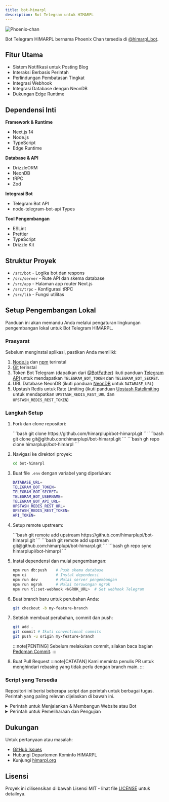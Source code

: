 ```yaml
---
title: bot-himarpl
description: Bot Telegram untuk HIMARPL
---
```



![Phoenix-chan](https://cdn.jsdelivr.net/gh/himarplupi/assets-himarpl@main/images/phoenix-chan-512x512.png)

Bot Telegram HIMARPL bernama Phoenix Chan tersedia di [@himarpl_bot](https://t.me/himarpl_bot).

## Fitur Utama 

- Sistem Notifikasi untuk Posting Blog
- Interaksi Berbasis Perintah
- Perlindungan Pembatasan Tingkat
- Integrasi Webhook
- Integrasi Database dengan NeonDB
- Dukungan Edge Runtime

## Dependensi Inti

**Framework & Runtime**

- Next.js 14
- Node.js
- TypeScript
- Edge Runtime

**Database & API**

- DrizzleORM
- NeonDB
- tRPC
- Zod

**Integrasi Bot**

- Telegram Bot API
- node-telegram-bot-api Types

**Tool Pengembangan**

- ESLint
- Prettier
- TypeScript
- Drizzle Kit

## Struktur Proyek

- `/src/bot` - Logika bot dan respons
- `/src/server` - Rute API dan skema database
- `/src/app` - Halaman app router Next.js
- `/src/trpc` - Konfigurasi tRPC
- `/src/lib` - Fungsi utilitas

## Setup Pengembangan Lokal

Panduan ini akan memandu Anda melalui pengaturan lingkungan pengembangan lokal untuk Bot Telegram HIMARPL.

### Prasyarat

Sebelum menginstal aplikasi, pastikan Anda memiliki:

1. [Node.js](https://nodejs.org/en) dan [npm](https://www.npmjs.com/) terinstal
2. [Git](https://git-scm.com/) terinstal
3. Token Bot Telegram (dapatkan dari [@BotFather](https://t.me/botfather)) ikuti panduan [Telegram API](https://core.telegram.org/bots#how-do-i-create-a-bot) untuk mendapatkan `TELEGRAM_BOT_TOKEN` dan `TELEGRAM_BOT_SECRET`.
4. URL Database NeonDB (ikuti panduan [NeonDB](https://neon.tech/docs/get-started-with-neon/connect-neon#obtaining-connection-details) untuk `DATABASE_URL`)
5. Upstash Redis untuk Rate Limiting (ikuti panduan [Upstash Ratelimiting](https://upstash.com/docs/oss/sdks/ts/ratelimit/gettingstarted) untuk mendapatkan `UPSTASH_REDIS_REST_URL` dan `UPSTASH_REDIS_REST_TOKEN`)

### Langkah Setup

<Steps>

1. Fork dan clone repositori:

   <Tabs>
     <TabItem label="HTTPS">
       ```bash
       git clone https://github.com/himarplupi/bot-himarpl.git
       ```
     </TabItem>
     <TabItem label="SSH">
       ```bash
       git clone git@github.com:himarplupi/bot-himarpl.git
       ```
     </TabItem>
     <TabItem label="GitHub CLI">
       ```bash
       gh repo clone himarplupi/bot-himarpl
       ```
     </TabItem>
   </Tabs>

2. Navigasi ke direktori proyek:

   ```bash
   cd bot-himarpl
   ```

3. Buat file `.env` dengan variabel yang diperlukan:

   ```bash
   DATABASE_URL=
   TELEGRAM_BOT_TOKEN=
   TELEGRAM_BOT_SECRET=
   TELEGRAM_BOT_USERNAME=
   TELEGRAM_BOT_API_URL=
   UPSTASH_REDIS_REST_URL=
   UPSTASH_REDIS_REST_TOKEN=
   API_TOKEN=
   ```

4. Setup remote upstream:

   <Tabs>
     <TabItem label="HTTPS">
       ```bash
       git remote add upstream https://github.com/himarplupi/bot-himarpl.git
       ```
     </TabItem>
     <TabItem label="SSH">
       ```bash
       git remote add upstream git@github.com:himarplupi/bot-himarpl.git
       ```
     </TabItem>
     <TabItem label="GitHub CLI">
       ```bash
       gh repo sync himarplupi/bot-himarpl
       ```
     </TabItem>
   </Tabs>

5. Instal dependensi dan mulai pengembangan:

   ```bash
   npm run db:push    # Push skema database
   npm ci             # Instal dependensi
   npm run dev        # Mulai server pengembangan
   npm run ngrok      # Mulai terowongan ngrok
   npm run tl:set-webhook <NGROK_URL>  # Set webhook Telegram
   ```

6. Buat branch baru untuk perubahan Anda:

   ```bash
   git checkout -b my-feature-branch
   ```

7. Setelah membuat perubahan, commit dan push:

   ```bash
   git add .
   git commit # Ikuti conventional commits
   git push -u origin my-feature-branch
   ```

   :::note[PENTING]
   Sebelum melakukan commit, silakan baca bagian [Pedoman Commit](https://github.com/himarplupi/bot-himarpl/blob/main/CONTRIBUTING.md#pedoman-commit).
   :::

8. Buat Pull Request
   :::note[CATATAN]
   Kami meminta penulis PR untuk menghindari rebasing yang tidak perlu dengan branch main.
   :::

</Steps>

### Script yang Tersedia

Repositori ini berisi beberapa script dan perintah untuk berbagai tugas. Perintah yang paling relevan dijelaskan di bawah ini.

<details>
  <summary>Perintah untuk Menjalankan & Membangun Website atau Bot</summary>

- `npm run dev` menjalankan server pengembangan Next.js lokal, mendengarkan di `http://localhost:3000/`.
- `npm run build` membangun aplikasi dalam mode produksi. Output terletak di folder `.next` secara default.
  - Ini digunakan untuk Deployment Vercel HIMARPL (Preview & Production)
- `npm run start` memulai server web yang menjalankan konten yang dibangun dari `npm run build`
- `npm run ngrok` membuat terowongan ngrok lokal sehingga localhost Anda dapat diakses dari internet.
- `npm run tl:set-webhook <URL_NGROK>` mengubah webhook Telegram ke URL ngrok.
- `npm run tl:set-command` mengatur perintah bot Telegram (pastikan untuk menulis perintah di file `setCommands.js` juga).

</details>

<details>
  <summary>Perintah untuk Pemeliharaan dan Pengujian</summary>

- `npm run db:push` mendorong skema database ke NeonDB.
- `npm run db:studio` menjalankan prisma studio untuk manajemen database.
- `npm run lint` menjalankan linter untuk semua file.
- `npm run test` menjalankan semua tes secara lokal

</details>

## Dukungan

Untuk pertanyaan atau masalah:

- [GitHub Issues](https://github.com/himarplupi/bot-himarpl/issues)
- Hubungi Departemen Kominfo HIMARPL
- Kunjungi [himarpl.org](https://www.himarpl.org)

## Lisensi

Proyek ini dilisensikan di bawah Lisensi MIT - lihat file [LICENSE](https://github.com/himarplupi/bot-himarpl/blob/main/LICENSE) untuk detailnya.
